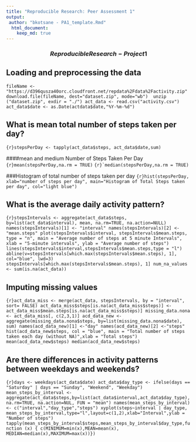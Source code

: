 ```yaml
---
title: "Reproducible Research: Peer Assessment 1"
output: 
 author: "bkotsane - PA1_template.Rmd"
  html_document:
    keep_md: true
---
```

###   $$Reproducible Research - Project 1$$

## Loading and preprocessing the data
```fileName <- "https://d396qusza40orc.cloudfront.net/repdata%2Fdata%2Factivity.zip"
download.file(fileName, dest="dataset.zip", mode="wb") 
unzip ("dataset.zip", exdir = "./")
act_data <- read.csv("activity.csv")
act_data$date <- as.Date(actdata$date,"%Y-%m-%d")```


## What is mean total number of steps taken per day?
```{r}stepsPerDay <- tapply(act_data$steps, act_data$date,sum)```

####mean and medium Number of Steps Taken Per Day
```{r}mean(stepsPerDay,na.rm = TRUE)```
```{r}`median(stepsPerDay,na.rm = TRUE)```

###Histogram of total number of steps taken per day
```{r}hist(stepsPerDay, xlab="number of steps per day", main="Histogram of Total Steps taken per day", col="light blue")```

## What is the average daily activity pattern?
```{r}stepsIntervals <- aggregate(act_data$steps, by=list(act_data$interval), mean, na.rm=TRUE, na.action=NULL)
names(stepsIntervals)[1] <- "interval"
names(stepsIntervals)[2] <- "mean.steps"
plot(stepsIntervals$interval, stepsIntervals$mean.steps, type = "n", main = "Average number of steps at 5 minute Intervals", xlab = "5-minute intervals", ylab = "Average number of steps") 
lines(stepsIntervals$interval,stepsIntervals$mean.steps,type = "l")
abline(v=stepsIntervals[which.max(stepsIntervals$mean.steps), 1], col="blue", lwd=3)
stepsIntervals[which.max(stepsIntervals$mean.steps), 1]
num_na_values <- sum(is.na(act_data))```

## Imputing missing values
```{r}act_data_miss <- merge(act_data, stepsIntervals, by = "interval", sort= FALSE)
act_data_miss$steps[is.na(act_data_miss$steps)] <- act_data_miss$mean.steps[is.na(act_data_miss$steps)]
missing_data.nona <- act_data_miss[, c(2,3,1)]
acd_data_new <- aggregate(missing_data.nona$steps, by=list(missing_data.nona$date), sum)
names(acd_data_new)[1] <-"day"
names(acd_data_new)[2] <-"steps"
hist(acd_data_new$steps, col = "blue", main = "Total number of steps taken each day (without NA)",xlab = "Total steps")
mean(acd_data_new$steps)
median(acd_data_new$steps)```


## Are there differences in activity patterns between weekdays and weekends?
```{r}days <- weekdays(act_data$date)
act_data$day_type <- ifelse(days == "Saturday" | days == "Sunday", "Weekend", "Weekday")
mean_steps_by_interval <- aggregate(act_data$steps,by=list(act_data$interval,act_data$day_type),na.rm=TRUE, na.action=NUL, FUN = "mean")
names(mean_steps_by_interval) <- c("interval","day_type","steps")
xyplot(steps~interval | day_type, mean_steps_by_interval,type="l",layout=c(1,2),xlab="Interval",ylab = "Number of steps")
tapply(mean_steps_by_interval$steps,mean_steps_by_interval$day_type,function (x) { c(MINIMUM=min(x),MEAN=mean(x), MEDIAN=median(x),MAXIMUM=max(x))})```

